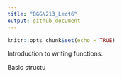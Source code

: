 ```yaml
---
title: "BGGN213_Lect6"
output: github_document
---
```


```r
knitr::opts_chunk$set(echo = TRUE)
```

Introduction to writing functions:

Basic structu
```r

```

